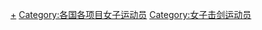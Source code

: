 {{Categories by country|nocat}}

[[Category:各國擊劍運動員|+]]
[[Category:各国各项目女子运动员|Category:各国各项目女子运动员]]
[[Category:女子击剑运动员|Category:女子击剑运动员]]